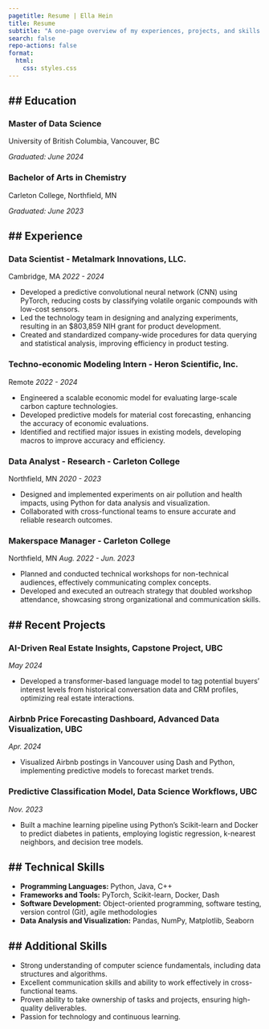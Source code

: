 ```yaml
---
pagetitle: Resume | Ella Hein
title: Resume
subtitle: "A one-page overview of my experiences, projects, and skills."
search: false
repo-actions: false
format:
  html:
    css: styles.css
---
```


<div class="resume-container">

## Education
---

### Master of Data Science
University of British Columbia, Vancouver, BC

*Graduated: June 2024*

### Bachelor of Arts in Chemistry
Carleton College, Northfield, MN

*Graduated: June 2023*

## Experience
---
### Data Scientist - Metalmark Innovations, LLC. 

Cambridge, MA
*2022 - 2024*

- Developed a predictive convolutional neural network (CNN) using PyTorch, reducing costs by classifying volatile organic compounds with low-cost sensors.
- Led the technology team in designing and analyzing experiments, resulting in an $803,859 NIH grant for product development.
- Created and standardized company-wide procedures for data querying and statistical analysis, improving efficiency in product testing.

### Techno-economic Modeling Intern - Heron Scientific, Inc.

Remote
*2022 - 2024*

- Engineered a scalable economic model for evaluating large-scale carbon capture technologies.
- Developed predictive models for material cost forecasting, enhancing the accuracy of economic evaluations.
- Identified and rectified major issues in existing models, developing macros to improve accuracy and efficiency.

### Data Analyst - Research - Carleton College

Northfield, MN
*2020 - 2023*

- Designed and implemented experiments on air pollution and health impacts, using Python for data analysis and visualization.
- Collaborated with cross-functional teams to ensure accurate and reliable research outcomes.

### Makerspace Manager - Carleton College
 
 Northfield, MN
*Aug. 2022 - Jun. 2023*

- Planned and conducted technical workshops for non-technical audiences, effectively communicating complex concepts.
- Developed and executed an outreach strategy that doubled workshop attendance, showcasing strong organizational and communication skills.

## Recent Projects
---

### AI-Driven Real Estate Insights, Capstone Project, UBC
*May 2024*

- Developed a transformer-based language model to tag potential buyers' interest levels from historical conversation data and CRM profiles, optimizing real estate interactions.

### Airbnb Price Forecasting Dashboard, Advanced Data Visualization, UBC
*Apr. 2024*

- Visualized Airbnb postings in Vancouver using Dash and Python, implementing predictive models to forecast market trends.

### Predictive Classification Model, Data Science Workflows, UBC
*Nov. 2023*

- Built a machine learning pipeline using Python’s Scikit-learn and Docker to predict diabetes in patients, employing logistic regression, k-nearest neighbors, and decision tree models.

## Technical Skills
---
- **Programming Languages:** Python, Java, C++
- **Frameworks and Tools:** PyTorch, Scikit-learn, Docker, Dash
- **Software Development:** Object-oriented programming, software testing, version control (Git), agile methodologies
- **Data Analysis and Visualization:** Pandas, NumPy, Matplotlib, Seaborn

## Additional Skills
---
- Strong understanding of computer science fundamentals, including data structures and algorithms.
- Excellent communication skills and ability to work effectively in cross-functional teams.
- Proven ability to take ownership of tasks and projects, ensuring high-quality deliverables.
- Passion for technology and continuous learning.
